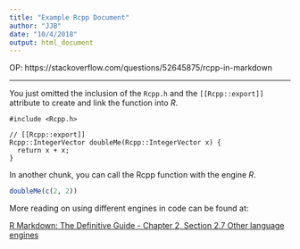 ```yaml
---
title: "Example Rcpp Document"
author: "JJB"
date: "10/4/2018"
output: html_document
---
```


OP: https://stackoverflow.com/questions/52645875/rcpp-in-markdown

---------------------------

You just omitted the inclusion of the `Rcpp.h` and the `[[Rcpp::export]]` attribute to create and link the function into _R_. 

```Rcpp
#include <Rcpp.h>

// [[Rcpp::export]]
Rcpp::IntegerVector doubleMe(Rcpp::IntegerVector x) {
  return x + x;
}
```

In another chunk, you can call the Rcpp function with the engine
_R_.

```r
doubleMe(c(2, 2))
```

More reading on using different engines in code can be found at: 

[R Markdown: The Definitive Guide - Chapter 2, Section 2.7 Other language engines](https://bookdown.org/yihui/rmarkdown/language-engines.html)
